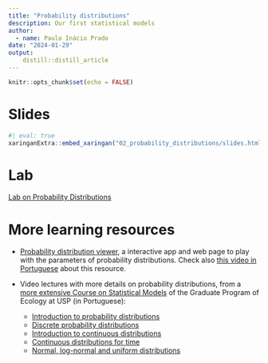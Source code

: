 ```yaml
---
title: "Probability distributions"
description: Our first statistical models
author:
  - name: Paulo Inácio Prado
date: "2024-01-29"
output: 
    distill::distill_article
---
```


```r
knitr::opts_chunk$set(echo = FALSE)
```


# Slides

```r
#| eval: true
xaringanExtra::embed_xaringan("02_probability_distributions/slides.html")
```

# Lab

[Lab on Probability Distributions](02_probability_distributions/lab.html)


# More learning resources

 - [Probability distribution
  viewer](https://github.com/ksmzn/ProbabilityDistributionsViewer), a
  interactive app and web page to play with the parameters of
  probability distributions. Check also [this
  video in Portuguese](https://youtu.be/MYwJNCYJAg0) about this resource.

 - Video lectures with more details on
 probability distributions, from a [more extensive Course on
 Statistical Models](http://insilvaarbores.com.br/BIE5781/)
 of the Graduate Program of Ecology at USP (in Portuguese):
   - [Introduction to probability distributions](https://youtu.be/5U72x-u-dvE)
   - [Discrete probability distributions](https://youtu.be/j9nCwfDWqkw)
   - [Introduction to continuous distributions](https://youtu.be/j9nCwfDWqkw)
   - [Continuous distributions for time](https://youtu.be/XsXjyPtTlk8)
   - [Normal, log-normal and uniform distributions](https://youtu.be/bO2e-y9E5mg)
 



